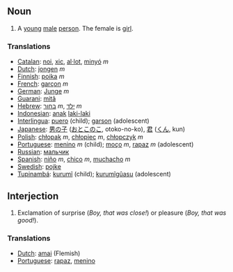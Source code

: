 ==Noun==
#A [[young]] [[male]] [[person]]. The female is [[girl]].

===Translations===
*[[Catalan]]: [[noi]], [[xic]], [[al·lot]], [[minyó]] ''m''
*[[Dutch]]: [[jongen]] ''m''
*[[Finnish]]: [[poika]] ''m''
*[[French]]: [[garçon]] ''m''
*[[German]]: [[Junge]] ''m''
*[[Guarani]]: [[mitã]]
*[[Hebrew]]: [[בחור]] ''m'', [[ילד]] ''m''
*[[Indonesian]]: [[anak]] [[laki-laki]]
*[[Interlingua]]: [[puero]] (child); [[garson]] (adolescent)
*[[Japanese]]: [[男の子]] ([[おとこのこ]], otoko-no-ko), [[君]] ([[くん]], kun)
*[[Polish]]: [[chłopak]] ''m'', [[chłopiec]] ''m'', [[chłopczyk]] ''m''
*[[Portuguese]]: [[menino]] ''m'' (child); [[moço]] ''m'', [[rapaz]] ''m'' (adolescent)
*[[Russian]]: [[мальчик]]
*[[Spanish]]: [[niño]] ''m'', [[chico]] ''m'', [[muchacho]] ''m''
*[[Swedish]]: [[pojke]]
*[[Tupinambá]]: [[kurumĩ]] (child); [[kurumĩgûasu]] (adolescent)

==Interjection==
#Exclamation of surprise (''Boy, that was close!'') or pleasure (''Boy, that was good!'').

===Translations===
*[[Dutch]]: [[amai]] (Flemish)
*[[Portuguese]]: [[rapaz]], [[menino]]